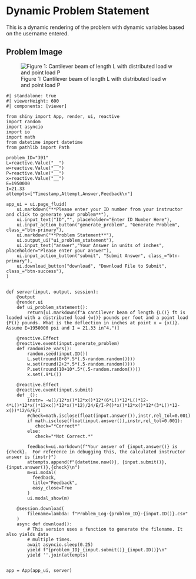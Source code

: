 # Dynamic Problem Statement {.unnumbered}

This is a dynamic rendering of the problem with dynamic variables based on the username entered. 


## Problem Image

![Figure 1: Cantilever beam of length L with distributed load w and point load P](images/391.png){fig-alt="Picture with a cantilever beam of length L with distributed load w acting downward along the length of the beam and point load P acting at the free end of the beam."}

```shinylive-python
#| standalone: true
#| viewerHeight: 600
#| components: [viewer]

from shiny import App, render, ui, reactive
import random
import asyncio
import io
import math
from datetime import datetime
from pathlib import Path

problem_ID="391"
L=reactive.Value("__")
w=reactive.Value("__")
P=reactive.Value("__")
x=reactive.Value("__")
E=1950000
I=21.33 
attempts=["Timestamp,Attempt,Answer,Feedback\n"]

app_ui = ui.page_fluid(
    ui.markdown("**Please enter your ID number from your instructor and click to generate your problem**"),
    ui.input_text("ID","", placeholder="Enter ID Number Here"),
    ui.input_action_button("generate_problem", "Generate Problem", class_="btn-primary"),
    ui.markdown("**Problem Statement**"),
    ui.output_ui("ui_problem_statement"),
    ui.input_text("answer","Your Answer in units of inches", placeholder="Please enter your answer"),
    ui.input_action_button("submit", "Submit Answer", class_="btn-primary"),
    ui.download_button("download", "Download File to Submit", class_="btn-success"),
)


def server(input, output, session):
    @output
    @render.ui
    def ui_problem_statement():
        return[ui.markdown(f"A cantilever beam of length {L()} ft is loaded with a distributed load {w()} pounds per foot and a point load {P()} pounds. What is the deflection in inches at point x = {x()}. Assume E=1950000 psi and I = 21.33 in^4.")]
    
    @reactive.Effect
    @reactive.event(input.generate_problem)
    def randomize_vars():
        random.seed(input.ID())
        L.set(round(8+8*.5*(.5-random.random())))
        w.set(round(2+2*.5*(.5-random.random())))
        P.set(round(10+10*.5*(.5-random.random())))
        x.set(.9*L())

    @reactive.Effect
    @reactive.event(input.submit)
    def _():
        instr= -w()/12*x()*12*x()*12*(6*L()*12*L()*12-4*L()*12*x()*12+x()*12*x()*12)/24/E/I-P()*x()*12*x()*12*(3*L()*12-x())*12/6/E/I
        #check=math.isclose(float(input.answer()),instr,rel_tol=0.001)
        if math.isclose(float(input.answer()),instr,rel_tol=0.001):
           check="*Correct*"
        else:
           check="*Not Correct.*"
        
        feedback=ui.markdown(f"Your answer of {input.answer()} is {check}.  For reference in debugging this, the calculated instructor answer is {instr}")
        attempts.append(f"{datetime.now()}, {input.submit()},{input.answer()},{check}\n")
        m=ui.modal(
          feedback,
          title="Feedback",
          easy_close=True
        )
        ui.modal_show(m)
        
    @session.download(
        filename=lambda: f"Problem_Log-{problem_ID}-{input.ID()}.csv"
    )
    async def download():
        # This version uses a function to generate the filename. It also yields data
        # multiple times.
        await asyncio.sleep(0.25)
        yield f"{problem_ID}_{input.submit()}_{input.ID()}\n"
        yield ''.join(attempts)
           

app = App(app_ui, server)

```
